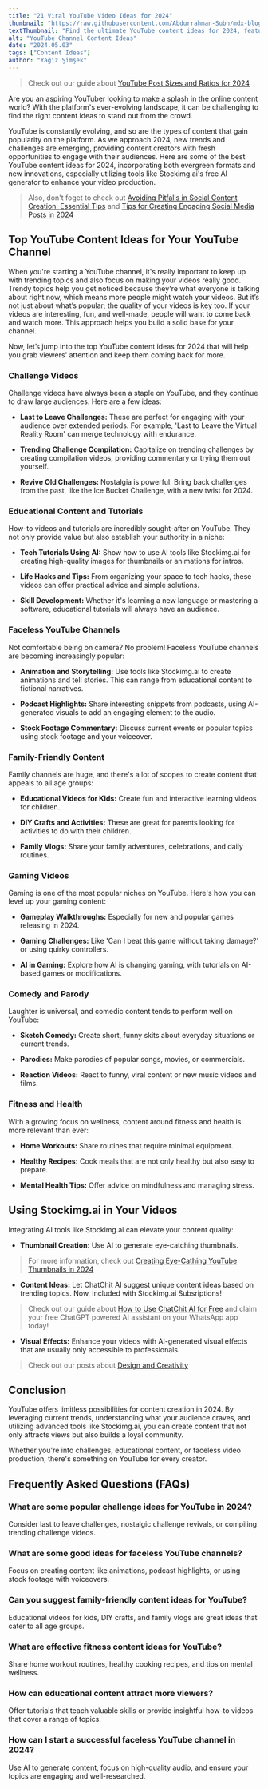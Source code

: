 ```yaml
---
title: "21 Viral YouTube Video Ideas for 2024"
thumbnail: "https://raw.githubusercontent.com/Abdurrahman-Subh/mdx-blog/main/images/yt-studio.png"
textThumbnail: "Find the ultimate YouTube content ideas for 2024, featuring innovative video concepts that will keep viewers coming back for more."
alt: "YouTube Channel Content Ideas"
date: "2024.05.03"
tags: ["Content Ideas"]
author: "Yağız Şimşek"
---
```


<CustomImage
   src="https://raw.githubusercontent.com/Abdurrahman-Subh/mdx-blog/main/images/yt-studio.png"
   alt="youtube studio camera"
/>

> Check out our guide about [YouTube Post Sizes and Ratios for 2024](https://stockimg.ai/blog/design/youtube-post-sizes-and-ratios)

Are you an aspiring YouTuber looking to make a splash in the online content world? With the platform's ever-evolving landscape, it can be challenging to find the right content ideas to stand out from the crowd.

YouTube is constantly evolving, and so are the types of content that gain popularity on the platform. As we approach 2024, new trends and challenges are emerging, providing content creators with fresh opportunities to engage with their audiences. Here are some of the best YouTube content ideas for 2024, incorporating both evergreen formats and new innovations, especially utilizing tools like Stockimg.ai's free AI generator to enhance your video production.

> Also, don't foget to check out [Avoiding Pitfalls in Social Content Creation: Essential Tips](https://stockimg.ai/blog/design-and-creativity/avoiding-pitfalls-in-social-content-creation) and [Tips for Creating Engaging Social Media Posts in 2024](https://stockimg.ai/blog/design-and-creativity/tips-for-creating-engaging-social-media-posts)

## Top YouTube Content Ideas for Your YouTube Channel

When you're starting a YouTube channel, it's really important to keep up with trending topics and also focus on making your videos really good. Trendy topics help you get noticed because they're what everyone is talking about right now, which means more people might watch your videos. But it’s not just about what’s popular; the quality of your videos is key too. If your videos are interesting, fun, and well-made, people will want to come back and watch more. This approach helps you build a solid base for your channel.

Now, let’s jump into the top YouTube content ideas for 2024 that will help you grab viewers' attention and keep them coming back for more.

### **Challenge Videos**

<CustomImage
   src="https://raw.githubusercontent.com/Abdurrahman-Subh/mdx-blog/main/images/tug-war.png"
   alt="Challenge Videos"
/>

Challenge videos have always been a staple on YouTube, and they continue to draw large audiences. Here are a few ideas:

   - **Last to Leave Challenges:** These are perfect for engaging with your audience over extended periods. For example, 'Last to Leave the Virtual Reality Room' can merge technology with endurance.

   - **Trending Challenge Compilation:** Capitalize on trending challenges by creating compilation videos, providing commentary or trying them out yourself.

   - **Revive Old Challenges:** Nostalgia is powerful. Bring back challenges from the past, like the Ice Bucket Challenge, with a new twist for 2024.

### **Educational Content and Tutorials**

<CustomImage
   src="https://media.stockimg.ai/image/2_VL_F8Tw1CH.png"
   alt="disney style teacher"
/>

How-to videos and tutorials are incredibly sought-after on YouTube. They not only provide value but also establish your authority in a niche:

   - **Tech Tutorials Using AI:** Show how to use AI tools like Stockimg.ai for creating high-quality images for thumbnails or animations for intros.

   - **Life Hacks and Tips:** From organizing your space to tech hacks, these videos can offer practical advice and simple solutions.

   - **Skill Development:** Whether it's learning a new language or mastering a software, educational tutorials will always have an audience.

### **Faceless YouTube Channels**

<CustomImage
   src="https://media.stockimg.ai/image/rTffCNoUpYwQ.png"
   alt="storyteller"
/>

Not comfortable being on camera? No problem! Faceless YouTube channels are becoming increasingly popular:

   - **Animation and Storytelling:** Use tools like Stockimg.ai to create animations and tell stories. This can range from educational content to fictional narratives.

   - **Podcast Highlights:** Share interesting snippets from podcasts, using AI-generated visuals to add an engaging element to the audio.

   - **Stock Footage Commentary:** Discuss current events or popular topics using stock footage and your voiceover.

### **Family-Friendly Content**

<CustomImage
   src="https://media.stockimg.ai/image/f0YEkmVSPcaP.png"
   alt="pixar like family living room"
/>

Family channels are huge, and there's a lot of scopes to create content that appeals to all age groups:

   - **Educational Videos for Kids:** Create fun and interactive learning videos for children.

   - **DIY Crafts and Activities:** These are great for parents looking for activities to do with their children.

   - **Family Vlogs:** Share your family adventures, celebrations, and daily routines.

### **Gaming Videos**

<CustomImage
   src="https://media.stockimg.ai/image/MMynr1v-y_s5.png"
   alt="gamer girl"
/>

Gaming is one of the most popular niches on YouTube. Here's how you can level up your gaming content:

   - **Gameplay Walkthroughs:** Especially for new and popular games releasing in 2024.

   - **Gaming Challenges:** Like 'Can I beat this game without taking damage?' or using quirky controllers.

   - **AI in Gaming:** Explore how AI is changing gaming, with tutorials on AI-based games or modifications.

### **Comedy and Parody**

<CustomImage
   src="https://media.stockimg.ai/image/xn4dR5tCXuBk.png"
   alt="ape gangster"
/>

Laughter is universal, and comedic content tends to perform well on YouTube:

   - **Sketch Comedy:** Create short, funny skits about everyday situations or current trends.

   - **Parodies:** Make parodies of popular songs, movies, or commercials.

   - **Reaction Videos:** React to funny, viral content or new music videos and films.

### **Fitness and Health**

<CustomImage
   src="https://media.stockimg.ai/image/8YzdTEteJEJP.png"
   alt="beautiful, skinny young girl. with a little bit curly, bright yellow hair. with blue eyes. big top and bottom lips, a straight nose. without any make-up. wearing leggings and fitness tops. with giant tits. inside a gym. In full size with the whole body in the frame"
/>

With a growing focus on wellness, content around fitness and health is more relevant than ever:

   - **Home Workouts:** Share routines that require minimal equipment.

   - **Healthy Recipes:** Cook meals that are not only healthy but also easy to prepare.

   - **Mental Health Tips:** Offer advice on mindfulness and managing stress.

## Using Stockimg.ai in Your Videos

<CustomImage
   src="https://raw.githubusercontent.com/Abdurrahman-Subh/mdx-blog/main/images/stockimg-text.jpeg"
   alt="Best YouTube Channel Content Ideas for 2024"
/>

Integrating AI tools like Stockimg.ai can elevate your content quality:

   - **Thumbnail Creation:** Use AI to generate eye-catching thumbnails.

> For more information, check out [Creating Eye-Cathing YouTube Thumbnails in 2024](https://stockimg.ai/blog/design/how-to-create-youtube-thumbnails)

   - **Content Ideas:** Let ChatChit AI suggest unique content ideas based on trending topics. Now, included with Stockimg.ai Subsriptions!

> Check out our guide about [How to Use ChatChit AI for Free](https://stockimg.ai/blog/ai-and-technology/how-to-use-chatchit-ai-for-free) and claim your free ChatGPT powered AI assistant on your WhatsApp app today!

   - **Visual Effects:** Enhance your videos with AI-generated visual effects that are usually only accessible to professionals.

> Check out our posts about [Design and Creativity](https://stockimg.ai/blog/design-and-creativity)

## Conclusion

YouTube offers limitless possibilities for content creation in 2024. By leveraging current trends, understanding what your audience craves, and utilizing advanced tools like Stockimg.ai, you can create content that not only attracts views but also builds a loyal community. 

Whether you're into challenges, educational content, or faceless video production, there's something on YouTube for every creator.

## Frequently Asked Questions (FAQs)

### What are some popular challenge ideas for YouTube in 2024?

Consider last to leave challenges, nostalgic challenge revivals, or compiling trending challenge videos.

### What are some good ideas for faceless YouTube channels?

Focus on creating content like animations, podcast highlights, or using stock footage with voiceovers.

### Can you suggest family-friendly content ideas for YouTube?

Educational videos for kids, DIY crafts, and family vlogs are great ideas that cater to all age groups.

### What are effective fitness content ideas for YouTube?

Share home workout routines, healthy cooking recipes, and tips on mental wellness.

### How can educational content attract more viewers?

Offer tutorials that teach valuable skills or provide insightful how-to videos that cover a range of topics.

### How can I start a successful faceless YouTube channel in 2024?

Use AI to generate content, focus on high-quality audio, and ensure your topics are engaging and well-researched.
